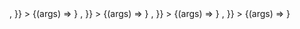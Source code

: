 
<Meta title="Components/FormElement" component={FormElement} />

<Canvas>
  <Story
    name="Label Top"
    args={{
      id: 'my-form-element',
      label: 'test',
      labelPosition: LabelPositions.TOP,
      Component: <Input />,
    }}
  >
    {(args) => <FormElement {...args} />}
  </Story>
</Canvas>

<ArgsTable story="LabelTop" />

<Canvas>
  <Story
    name="Label Left"
    args={{
      id: 'my-form-element',
      label: 'test',
      labelPosition: LabelPositions.LEFT,
      Component: <Input />,
    }}
  >
    {(args) => <FormElement {...args} />}
  </Story>
</Canvas>

<ArgsTable story="Label Left" />

<Canvas>
  <Story
    name="With Error And Label Top"
    args={{
      id: 'my-form-element',
      label: 'test',
      error: 'this is an error',
      Component: <Input />,
    }}
  >
    {(args) => <FormElement {...args} />}
  </Story>
</Canvas>

<ArgsTable story="With Error And Label Top" />

<Canvas>
  <Story
    name="With Error And Label Left"
    args={{
      id: 'my-form-element',
      label: 'test',
      labelPosition: LabelPositions.LEFT,
      error: 'this is an error',
      Component: <Input />,
    }}
  >
    {(args) => <FormElement {...args} />}
  </Story>
</Canvas>

<ArgsTable story="With Error And Label Left" />
